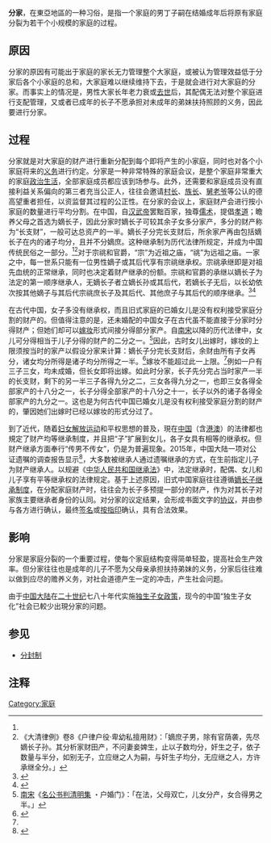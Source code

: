 '''分家'''，在東亞地區的一种习俗，是指一个家庭的男丁子嗣在结婚成年后将原有家庭分裂为若干个小规模的家庭的过程。

==原因==
分家的原因有可能出于家庭的家长无力管理整个大家庭，或被认为管理效益低于分家后各个小家庭的总和，大家庭难以继续维持下去，于是就会进行对大家庭的分家。而事实上的情况是，男性大家长年老力衰或[[去世|去世]]后，其配偶无法对整个家庭进行支配管理，又或者已成年的长子不愿承担对未成年的弟妹扶持照顾的义务，因此要进行分家。

==过程==
分家就是对大家庭的财产进行重新分配到每个即将产生的小家庭，同时也对各个小家庭将来的[[义务|义务]]进行约定。分家是一种非常特殊的家庭会议，是整个家庭非常重大的家庭[[政治生活|政治生活]]，全部家庭成员都应该到场参与。此外，还需要和家庭成员没有直接利益关系偏向的第三者充当公正人，往往会邀请[[村长|村长]]、[[族长|族长]]、[[舅舅|舅老爷]]等公认的德高望重者担任，以资监督其过程的公正性。在分家的会议上，家庭财产会进行按小家庭的数量进行平均分割。在中国，自[[汉武帝|汉武帝]]罢黜百家，独尊[[儒术|儒术]]，提倡[[孝道|孝道]]；瞻养父母之首选为嫡长子，因此分家时嫡长子可较其余子女多分家产，多分的财产称为“长支财”，一般可达总资产的一半。嫡长子分完长支财后，所余家产再由包括嫡长子在内的诸子均分，且并不分嫡庶。这种继承制为历代法律所规定，并成为中国传统民俗之一部分。<ref name=JZ9/><ref name=JZ10>《大清律例》卷8《户律户役·卑幼私擅用财》：「嫡庶子男，除有官荫袭，先尽嫡长子孙。其分析家财田产，不问妻妾婢生，止以子数均分，奸生之子，依子数量与半分，如别无子，立应继之人为嗣，与奸生子均分，无应继之人，方许承继全分。」</ref>对于宗祧和官爵，“宗”为近祖之庙，“祧”为远祖之庙。一家之中，每一世系只能有一位男性嫡子或其后代享有宗祧继承权。宗祧承继即是对祖先血统的正常继承，同时也决定着财产继承的份额。宗祧和官爵的承继以嫡长子为法定的第一顺序继承人，无嫡长子者立嫡长孙或其后代，若嫡长子无后，以长幼依次按其他嫡子与其后代宗祧庶长子及其后代、其他庶子与其后代的顺序继承。<ref name=JZ8>{{cite web | url=http://bjgy.chinacourt.gov.cn/article/detail/2016/08/id/2055043.shtml | title=中国清代的继承制度 | accessdate=2016年8月10日 | archive-date=2020年11月4日 | archive-url=https://web.archive.org/web/20201104040929/http://bjgy.chinacourt.gov.cn/article/detail/2016/08/id/2055043.shtml | dead-url=no }}</ref><ref name=JZ9>{{cite book |author=王跃生 |date= |title=制度与人口:以中国历史和现实为基础的分析 |url=https://books.google.com/books?id=pUh1DwAAQBAJ&dq=%E9%95%BF%E5%AD%90%E5%88%86%E4%B9%A0%E4%BF%97&source=gbs_navlinks_s |year=2015年9月1日 |language=Zh-hans |location=[[北京市|北京市]] |publisher=中国社会科学出版社 |page=753页 |isbn=7999008109 |access-date=2015年9月1日 |archive-date=2021年10月12日 |archive-url=https://web.archive.org/web/20211012074906/https://books.google.com/books?id=pUh1DwAAQBAJ&dq=%E9%95%BF%E5%AD%90%E5%88%86%E4%B9%A0%E4%BF%97&source=gbs_navlinks_s |dead-url=no }}</ref>

在古代中国，女子多没有继承权，而且旧式家庭的已婚女儿是没有权利接受家庭分割的财产的。但值得注意的是，还未婚配的中国女子在古代虽不能直接于分家时分得财产；但她们却可以[[嫁妆|嫁妆]]形式间接分得部分家产。自[[南宋|南宋]]以降的历代法律中，女儿可分得相当于儿子分得的财产的二分之一。<ref name=JZ11>[[南宋|南宋]]《[[名公书判清明集|名公书判清明集]] ・户婚门》：「在法，父母双亡，儿女分产，女合得男之半。」</ref>因此，古时女儿出嫁时，嫁妆的上限须按当时的家产以假设分家来计算：嫡长子分完长支财后，余财由所有子女再分，诸女均分所得是诸子均分所得之一半。<ref name=JZ12>{{cite book | author=田涛|date= |title=被冷落的真实：新山村调查手记|url=https://books.google.com/books/about/%E8%A2%AB%E5%86%B7%E8%90%BD%E7%9A%84%E7%9C%9F%E5%AE%9E.html?id=MExeAAAAIAAJ |year=2005年10月1日 |language=Zh-hans |location=[[北京市|北京市]]  |publisher=[[法律出版社|法律出版社]] | page=248页 |isbn=7503658924 |access-date=2005年10月1日}}</ref>嫁妆不能超过此一上限。<ref name=JZ12/>例如一户有三子三女，均未成婚，但长女即将出嫁。如此时分家，长子先分完占当时家产一半的长支财，剩下的另一半三子各得九分之二，三女各得九分之一，也即三女各得全部家产的十八分之一，长子分得全部家产的十八分之十一，长子以外的诸子各得全部家产的九分之一。这也是为何古代中国已婚女儿是没有权利接受家庭分割的财产的，肇因她们出嫁时已经以嫁妆的形式分过了。

到了近代，随着[[女性主義|妇女解放运动]]和平权思想的普及，現在[[中国|中国]]（含[[港澳地區|港澳]]）的法律都也規定了财产均等继承制度，并且把“子”扩展到女儿，各子女具有相等的继承权。但财产继承方面奉行“传男不传女”，仍是为普遍现象。2015年，中国大陆一项对公证遗嘱的调查报告显示<ref>{{Cite web |url=http://yancheng.house.qq.com/a/20150610/034725.htm |title=都是亲生的，为啥房子只传男不传女 |accessdate=2018-11-20 |author= |date=2015-06-10 |work= |publisher=腾讯网 |language=Zh-hans |archive-date=2018-10-04 |archive-url=https://web.archive.org/web/20181004144937/http://yancheng.house.qq.com/a/20150610/034725.htm |dead-url=yes }}</ref>，大多数被继承人通过遗嘱继承的方式，在生前指定儿子为财产继承人。以规避《[[:s:中华人民共和国继承法|中华人民共和国继承法]]》中，法定继承时，配偶、女儿和儿子享有平等继承权的法律规定。基于上述原因，旧式中国家庭往往遵循[[嫡长子继承制|嫡长子继承制度]]，在分配家庭财产时，往往会为长子多预提一部分的财产，作为对其长子对家族主要继承者身份的认同。对分家的议定结果，会形成书面文字的[[协议|协议]]，并由参与各方进行确认，最终[[签名|签名]]或[[指紋|按指印]]确认，具有合法效果。

==影响==
分家是家庭分裂的一个重要过程，使每个家庭结构变得简单轻盈，提高社会生产效率。但分家往往也是成年的儿子不愿为父母亲承担扶持弟妹的义务，分家后往往难以做到应尽的赡养义务，对社会道德产生一定的冲击，产生社会问题。

由于[[中国大陆|中国大陆]]在[[二十世纪|二十世纪]]七八十年代实施[[独生子女政策|独生子女政策]]，现今的中国“独生子女化”社会已較少出現分家的问题。

==参见==
* [[分封制|分封制]]

==注释==
{{Reflist|2}}

[[Category:家庭|Category:家庭]]
